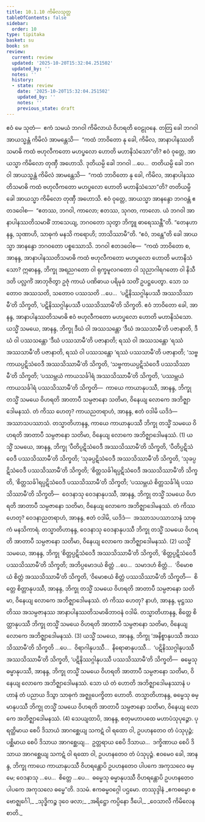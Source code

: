 ```yaml
---
title: 10.1.10 ကိမိလသုတ္တ
tableOfContents: false
sidebar:
  order: 10
type: tipitaka
basket: su
book: sn
review:
  current: review
  updated: '2025-10-20T15:32:04.251502'
  updated_by: ''
  notes: ''
  history:
  - state: review
    date: '2025-10-20T15:32:04.251502'
    updated_by: ''
    notes: ''
    previous_state: draft
---
```



<DynamicBreadcrumb />


<ReviewStatus review={frontmatter.review} showDetails={true} />

<HypothesisAnnotation frontmatter={frontmatter} />

<Division number="986" book="sn" e="ch" v="18" p="429">

<Paragraph number="1703" book="sn">
ဧဝံ မေ သုတံ—  ဧကံ သမယံ ဘဂဝါ ကိမိလာယံ ဝိဟရတိ ဝေဠုဝနေ. တတြ ခေါ ဘဂဝါ အာယသ္မန္တံ ကိမိလံ အာမန္တေသိ—  “ကထံ ဘာဝိတော နု ခေါ, ကိမိလ, အာနာပါနဿတိသမာဓိ ကထံ ဗဟုလီကတော မဟပ္ဖလော ဟောတိ မဟာနိသံသော”တိ?
</Paragraph>

<Paragraph number="1704" book="sn">
ဧဝံ ဝုတ္တေ, အာယသ္မာ ကိမိလော တုဏှီ အဟောသိ. ဒုတိယမ္ပိ ခေါ ဘဂဝါ …ပေ…  တတိယမ္ပိ ခေါ ဘဂဝါ အာယသ္မန္တံ ကိမိလံ အာမန္တေသိ—  “ကထံ ဘာဝိတော နု ခေါ, ကိမိလ, အာနာပါနဿတိသမာဓိ ကထံ ဗဟုလီကတော မဟပ္ဖလော ဟောတိ မဟာနိသံသော”တိ? တတိယမ္ပိ ခေါ အာယသ္မာ ကိမိလော တုဏှီ အဟောသိ.
</Paragraph>

<Paragraph number="1705" book="sn">
ဧဝံ ဝုတ္တေ, အာယသ္မာ အာနန္ဒော ဘဂဝန္တံ ဧတဒဝေါစ—  “ဧတဿ, ဘဂဝါ, ကာလော; ဧတဿ, သုဂတ, ကာလော. ယံ ဘဂဝါ အာနာပါနဿတိသမာဓိံ ဘာသေယျ, ဘဂဝတော သုတွာ ဘိက္ခူ ဓာရေဿန္တီ”တိ.
</Paragraph>

<Paragraph number="1706" book="sn">
“တေနဟာနန္ဒ, သုဏာဟိ, သာဓုကံ မနသိ ကရောဟိ; ဘာသိဿာမီ”တိ. “ဧဝံ, ဘန္တေ”တိ ခေါ အာယသ္မာ အာနန္ဒော ဘဂဝတော ပစ္စဿောသိ. ဘဂဝါ ဧတဒဝေါစ—  “ကထံ ဘာဝိတော စ, အာနန္ဒ, အာနာပါနဿတိသမာဓိ ကထံ ဗဟုလီကတော မဟပ္ဖလော ဟောတိ မဟာနိသံသော? ဣဓာနန္ဒ, ဘိက္ခု အရညဂတော ဝါ ရုက္ခမူလဂတော ဝါ သုညာဂါရဂတော ဝါ နိသီဒတိ ပလ္လင်္ကံ အာဘုဇိတွာ ဥဇုံ ကာယံ ပဏိဓာယ ပရိမုခံ သတိံ ဥပဋ္ဌပေတွာ. သော သတောဝ အဿသတိ, သတောဝ ပဿသတိ …ပေ…  ‘ပဋိနိဿဂ္ဂါနုပဿီ အဿသိဿာမီ’တိ သိက္ခတိ, ‘ပဋိနိဿဂ္ဂါနုပဿီ ပဿသိဿာမီ’တိ သိက္ခတိ. ဧဝံ ဘာဝိတော ခေါ, အာနန္ဒ, အာနာပါနဿတိသမာဓိ ဧဝံ ဗဟုလီကတော မဟပ္ဖလော ဟောတိ မဟာနိသံသော.
</Paragraph>

<Paragraph number="1707" book="sn">
ယသ္မိံ သမယေ, အာနန္ဒ, ဘိက္ခု ဒီဃံ ဝါ အဿသန္တော ‘ဒီဃံ အဿသာမီ’တိ ပဇာနာတိ, ဒီဃံ ဝါ ပဿသန္တော ‘ဒီဃံ ပဿသာမီ’တိ ပဇာနာတိ; ရဿံ ဝါ အဿသန္တော ‘ရဿံ အဿသာမီ’တိ ပဇာနာတိ, ရဿံ ဝါ ပဿသန္တော ‘ရဿံ ပဿသာမီ’တိ ပဇာနာတိ; ‘သဗ္ဗကာယပ္ပဋိသံဝေဒီ အဿသိဿာမီ’တိ သိက္ခတိ, ‘သဗ္ဗကာယပ္ပဋိသံဝေဒီ ပဿသိဿာမီ’တိ သိက္ခတိ; ‘ပဿမ္ဘယံ ကာယသင်္ခါရံ အဿသိဿာမီ’တိ သိက္ခတိ, ‘ပဿမ္ဘယံ ကာယသင်္ခါရံ ပဿသိဿာမီ’တိ သိက္ခတိ—  ကာယေ ကာယာနုပဿီ, အာနန္ဒ, ဘိက္ခု တသ္မိံ သမယေ ဝိဟရတိ အာတာပီ သမ္ပဇာနော သတိမာ, ဝိနေယျ လောကေ အဘိဇ္ဈာဒေါမနဿံ. တံ ကိဿ ဟေတု? ကာယညတရာဟံ, အာနန္ဒ, ဧတံ ဝဒါမိ ယဒိဒံ—  အဿာသပဿာသံ. တသ္မာတိဟာနန္ဒ, ကာယေ ကာယာနုပဿီ ဘိက္ခု တသ္မိံ သမယေ ဝိဟရတိ အာတာပီ သမ္ပဇာနော သတိမာ, ဝိနေယျ လောကေ အဘိဇ္ဈာဒေါမနဿံ. (1)
</Paragraph>

<Paragraph number="1708" book="sn">
ယသ္မိံ သမယေ, အာနန္ဒ, ဘိက္ခု ‘ပီတိပ္ပဋိသံဝေဒီ အဿသိဿာမီ’တိ သိက္ခတိ, ‘ပီတိပ္ပဋိသံဝေဒီ ပဿသိဿာမီ’တိ သိက္ခတိ; ‘သုခပ္ပဋိသံဝေဒီ အဿသိဿာမီ’တိ သိက္ခတိ, ‘သုခပ္ပဋိသံဝေဒီ ပဿသိဿာမီ’တိ သိက္ခတိ; ‘စိတ္တသင်္ခါရပ္ပဋိသံဝေဒီ အဿသိဿာမီ’တိ သိက္ခတိ, ‘စိတ္တသင်္ခါရပ္ပဋိသံဝေဒီ ပဿသိဿာမီ’တိ သိက္ခတိ; ‘ပဿမ္ဘယံ စိတ္တသင်္ခါရံ ပဿသိဿာမီ’တိ သိက္ခတိ—  ဝေဒနာသု ဝေဒနာနုပဿီ, အာနန္ဒ, ဘိက္ခု တသ္မိံ သမယေ ဝိဟရတိ အာတာပီ သမ္ပဇာနော သတိမာ, ဝိနေယျ လောကေ အဘိဇ္ဈာဒေါမနဿံ. တံ ကိဿ ဟေတု? ဝေဒနာညတရာဟံ, အာနန္ဒ, ဧတံ ဝဒါမိ, ယဒိဒံ—  အဿာသပဿာသာနံ သာဓုကံ မနသိကာရံ. တသ္မာတိဟာနန္ဒ, ဝေဒနာသု ဝေဒနာနုပဿီ ဘိက္ခု တသ္မိံ သမယေ ဝိဟရတိ အာတာပီ သမ္ပဇာနော သတိမာ, ဝိနေယျ လောကေ အဘိဇ္ဈာဒေါမနဿံ. (2)
</Paragraph>

<Paragraph number="1709" book="sn">
ယသ္မိံ သမယေ, အာနန္ဒ, ဘိက္ခု ‘စိတ္တပ္ပဋိသံဝေဒီ အဿသိဿာမီ’တိ သိက္ခတိ, ‘စိတ္တပ္ပဋိသံဝေဒီ ပဿသိဿာမီ’တိ သိက္ခတိ; အဘိပ္ပမောဒယံ စိတ္တံ …ပေ…  သမာဒဟံ စိတ္တံ…  ‘ဝိမောစယံ စိတ္တံ အဿသိဿာမီ’တိ သိက္ခတိ, ‘ဝိမောစယံ စိတ္တံ ပဿသိဿာမီ’တိ သိက္ခတိ—  စိတ္တေ စိတ္တာနုပဿီ, အာနန္ဒ, ဘိက္ခု တသ္မိံ သမယေ ဝိဟရတိ အာတာပီ သမ္ပဇာနော သတိမာ, ဝိနေယျ လောကေ အဘိဇ္ဈာဒေါမနဿံ. တံ ကိဿ ဟေတု? နာဟံ, အာနန္ဒ, မုဋ္ဌဿတိဿ အသမ္ပဇာနဿ အာနာပါနဿတိသမာဓိဘာဝနံ ဝဒါမိ. တသ္မာတိဟာနန္ဒ, စိတ္တေ စိတ္တာနုပဿီ ဘိက္ခု တသ္မိံ သမယေ ဝိဟရတိ အာတာပီ သမ္ပဇာနော သတိမာ, ဝိနေယျ လောကေ အဘိဇ္ဈာဒေါမနဿံ. (3)
</Paragraph>

<Paragraph number="1710" book="sn">
ယသ္မိံ သမယေ, အာနန္ဒ, ဘိက္ခု ‘အနိစ္စာနုပဿီ အဿသိဿာမီ’တိ သိက္ခတိ …ပေ…  ဝိရာဂါနုပဿီ…  နိရောဓာနုပဿီ…  ‘ပဋိနိဿဂ္ဂါနုပဿီ အဿသိဿာမီ’တိ သိက္ခတိ, ‘ပဋိနိဿဂ္ဂါနုပဿီ ပဿသိဿာမီ’တိ သိက္ခတိ—  ဓမ္မေသု ဓမ္မာနုပဿီ, အာနန္ဒ, ဘိက္ခု တသ္မိံ သမယေ ဝိဟရတိ အာတာပီ သမ္ပဇာနော သတိမာ, ဝိနေယျ လောကေ အဘိဇ္ဈာဒေါမနဿံ. သော ယံ တံ ဟောတိ အဘိဇ္ဈာဒေါမနဿာနံ ပဟာနံ တံ ပညာယ ဒိသွာ သာဓုကံ အဇ္ဈုပေက္ခိတာ ဟောတိ. တသ္မာတိဟာနန္ဒ, ဓမ္မေသု ဓမ္မာနုပဿီ ဘိက္ခု တသ္မိံ သမယေ ဝိဟရတိ အာတာပီ သမ္ပဇာနော သတိမာ, ဝိနေယျ လောကေ အဘိဇ္ဈာဒေါမနဿံ. (4)
</Paragraph>

<Paragraph number="1711" book="sn">
သေယျထာပိ, အာနန္ဒ, စတုမဟာပထေ မဟာပံသုပုဉ္ဇော. ပုရတ္ထိမာယ စေပိ ဒိသာယံ အာဂစ္ဆေယျ သကဋံ ဝါ ရထော ဝါ, ဥပဟနတေဝ တံ ပံသုပုဉ္ဇံ; ပစ္ဆိမာယ စေပိ ဒိသာယ အာဂစ္ဆေယျ…  ဥတ္တရာယ စေပိ ဒိသာယ…  ဒက္ခိဏာယ စေပိ ဒိသာယ အာဂစ္ဆေယျ သကဋံ ဝါ ရထော ဝါ, ဥပဟနတေဝ တံ ပံသုပုဉ္ဇံ. ဧဝမေဝ ခေါ, အာနန္ဒ, ဘိက္ခု ကာယေ ကာယာနုပဿီ ဝိဟရန္တောပိ ဥပဟနတေဝ ပါပကေ အကုသလေ ဓမ္မေ; ဝေဒနာသု …ပေ…  စိတ္တေ …ပေ…  ဓမ္မေသု ဓမ္မာနုပဿီ ဝိဟရန္တောပိ ဥပဟနတေဝ ပါပကေ အကုသလေ ဓမ္မေ”တိ.

</Paragraph>
</Division>

<Paragraph number="1712" type="center" book="sn">
ဒသမံ.



</Paragraph>

<Paragraph number="1713" type="center" book="sn">
ဧကဓမ္မဝဂ္ဂေါ ပဌမော.



</Paragraph>

<Paragraph number="1714" type="center" book="sn">
တဿုဒ္ဒါနံ


</Paragraph>

<Paragraph number="1715" type="verses" book="sn">
_ဧကဓမ္မော စ ဗောဇ္ဈင်္ဂေါ,_  
_သုဒ္ဓိကဉ္စ ဒုဝေ ဖလာ;_  
_အရိဋ္ဌော ကပ္ပိနော ဒီပေါ,_  
_ဝေသာလီ ကိမိလေန စာတိ._
</Paragraph>